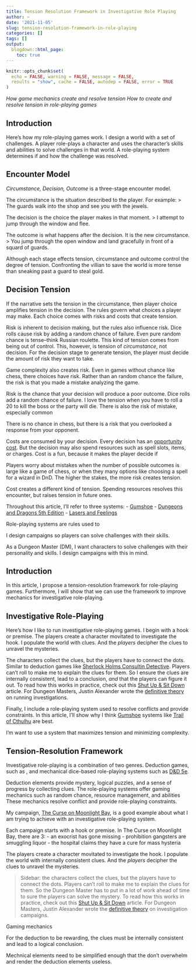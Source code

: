 ```yaml
---
title: Tension Resolution Framework in Investigative Role Playing
author: ~
date: '2021-11-05'
slug: tension-resolution-framework-in-role-playing
categories: []
tags: []
output:
  blogdown::html_page:
    toc: true
---
```


```r
knitr::opts_chunk$set(
  echo = FALSE, warning = FALSE, message = FALSE,
  results = "show", cache = FALSE, autodep = FALSE, error = TRUE
)
```

*How game mechanics create and resolve tension*
*How to create and resolve tension in role-playing games*

## Introduction




Here's how my role-playing games work.
I design a world with a set of challenges.
A player role-plays a character and uses the character's skills and abilities
to solve challenges in that world. A role-playing system determines if and how the challenge was resolved.



## Encounter Model

*Circumstance, Decision, Outcome* is a three-stage encounter model.

The circumstance is the situation described to the player.
For example:
> The guards walk into the shop and see you with the jewels.

The decision is the choice the player makes in that moment.
> I attempt to jump through the window and flee.

The outcome is what happens after the decision. It is the new circumstance.
> You jump through the open window and land gracefully in front of a squard of guards.

Although each stage effects tension, circumstance and outcome control the degree of tension.
Confronting the villian to save the world is more tense
than sneaking past a guard to steal gold.

## Decision Tension

If the narrative sets the tension in the circumstance, then player choice
amplifies tension in the decision. The rules govern what choices a player may make.
Each choice comes with risks and costs that create tension.

Risk is inherent to decision making, but the rules also influence risk.
Dice rolls cause risk by adding a random chance of failure.
Even pure random chance is tense--think Russian roulette.
This kind of tension comes from being out of control.
This, however, is tension of *circumstance*,
not decision. For the decision stage to generate tension,
the player must decide the amount of risk they want to take.




Game complexity also creates risk. Even in games without chance like chess,
there choices have risk. Rather than an random chance the failure, the risk
is that you made a mistake analyzing the game.



Risk is the chance that your decision will produce a poor outcome. Dice rolls
add a random chance of failure. I love the tension when you have to roll a 20 to
kill the boss or the party will die. There is also the risk of mistake, especially
common

There is no chance in chess, but there is a risk that you overlooked a response from your opponent.


Costs are consumed by your decision. Every decision has an [opportunity cost](https://en.wikipedia.org/wiki/Opportunity_cost).
But the decision may also spend resources such as spell slots, items, or charges.
Cost is a fun, because it makes the player decide if



Players worry about mistakes when the number of possible outcomes is large like a game of chess,
or when they many options like choosing a spell for a wizard in DnD.
The higher the stakes, the more risk creates tension.

Cost creates a different kind of tension. Spending resources resolves this encounter, but raises tension in future ones.











Throughout this article, I'll refer to three systems:
- [Gumshoe](https://pelgranepress.com/2018/02/14/gumshoe/)
- [Dungeons and Dragons 5th Edition](https://roll20.net/compendium/dnd5e/BookIndex)
- [Lasers and Feelings](http://www.onesevendesign.com/laserfeelings/)




Role-playing systems are rules used to





I design campaigns so players can solve challenges with their skills.

As a Dungeon Master (DM), I want characters to solve challenges with their personality and skills.
I design campaigns with this in mind.



## Introduction

In this article, I propose a tension-resolution framework for role-playing games.
Furthermore, I will show that we can use the framework to improve mechanics for
investigative role-playing.

## Investigative Role-Playing

Here's how I like to run investigative role-playing games. I begin with a hook or premise.
The players create a character movitated to investigate the hook.
I populate the world with clues. And the *players* decipher the
clues to unravel the mysteries.

The characters collect the clues, but the players have to connect the dots.
Similar to deduction games like [Sherlock Holms Consultin Detective](https://boardgamegeek.com/boardgame/2511/sherlock-holmes-consulting-detective-thames-murder).
Players can't roll to make me to explain the clues for them. So I ensure the clues
are internally consistent, lead to a conclusion, *and* that the players can figure it out.
To read how this works in practice, check out this [Shut Up & Sit Down](https://www.shutupandsitdown.com/rpg-review-trail-of-cthulhu/)
article. For Dungeon Masters, Justin Alexander wrote the
[definitive theory](https://thealexandrian.net/wordpress/7949/roleplaying-games/node-based-scenario-design-part-1-the-plotted-approach)
on running investigations.

Finally, I include a role-playing system used to resolve conflicts and provide constraints.
In this article, I'll show why I think [Gumshoe](https://pelgranepress.com/2018/02/14/gumshoe/) systems
like [Trail of Cthulhu](https://pelgranepress.com/product/trail-of-cthulhu/) are best.

I'm want to use a system that maximizes tension and minimizing complexity.



## Tension-Resolution Framework







Investigative role-playing is a combination of two genres.
Deduction games, such as ,
and mechanical dice-based role-playing systems such as [D&D 5e](https://roll20.net/compendium/dnd5e/BookIndex).

Deduction elements provide mystery, logical puzzles, and a sense of progress by collecting clues.
The role-playing systems offer gaming mechanics such as random chance, resource management, and abilities
These mechanics resolve conflict and provide role-playing constraints.

My campaign, [The Curse on Moonlight Bay](https://docs.google.com/document/d/15MvkKUkErnCAqWb7d8IaEQ8uJMS_XocKlCmDPT_sZzE/edit?usp=sharing),
is a good example about what I am trying to achieve with an investigative role-playing system.

Each campaign starts with a hook or premise. In The Curse on Moonlight Bay, there are 3:
- an exocrist has gone missing
- prohibition gangsters are smuggling liquor
- the hospital claims they have a cure for mass hysteria

The players create a character movitated to investigate the hook.
I populate the world with internally consistent clues. And the *players* decipher the
clues to unravel the mysteries.

> Sidebar: the characters collect the clues, but the players have to connect the dots.
Players can't roll to make me to explain the clues for them. So the Dungeon Master
has to put in a lot of work ahead of time to sure the players can solve the mystery.
To read how this works in practice, check out this [Shut Up & Sit Down](https://www.shutupandsitdown.com/rpg-review-trail-of-cthulhu/)
article. For Dungeon Masters, Justin Alexander wrote the
[definitive theory](https://thealexandrian.net/wordpress/7949/roleplaying-games/node-based-scenario-design-part-1-the-plotted-approach) on investigation campaigns.

Gaming mechanics





For the deduction to be rewarding, the clues must be internally consistent and lead to a logical conclusion.



Mechnical elements need to be simplified enough that the don't overwhelm and render
the deduction elements useless.
